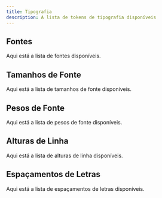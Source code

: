 ```yaml
---
title: Tipografia
description: A lista de tokens de tipografia disponíveis
---
```


## Fontes

Aqui está a lista de fontes disponíveis.

<FontTokenDoc />

## Tamanhos de Fonte

Aqui está a lista de tamanhos de fonte disponíveis.

<FontSizeTokenDoc />

## Pesos de Fonte

Aqui está a lista de pesos de fonte disponíveis.

<FontWeightTokenDoc />

## Alturas de Linha

Aqui está a lista de alturas de linha disponíveis.

## Espaçamentos de Letras

Aqui está a lista de espaçamentos de letras disponíveis.
